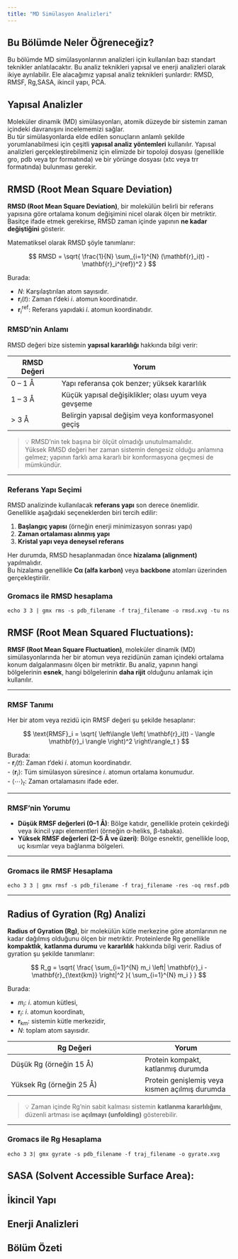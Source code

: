 ```yaml
---
title: "MD Simülasyon Analizleri"
---
```


## Bu Bölümde Neler Öğreneceğiz?

Bu bölümde MD simülasyonlarının analizleri için kullanılan bazı standart teknikler anlatılacaktır. Bu analiz teknikleri yapısal ve enerji analizleri olarak ikiye ayrılabilir. Ele alacağımız yapısal analiz teknikleri şunlardır: RMSD, RMSF, Rg,SASA, ikincil yapı, PCA. 


## Yapısal Analizler
Moleküler dinamik (MD) simülasyonları, atomik düzeyde bir sistemin zaman içindeki davranışını incelememizi sağlar.  
Bu tür simülasyonlarda elde edilen sonuçların anlamlı şekilde yorumlanabilmesi için çeşitli **yapısal analiz yöntemleri** kullanılır. Yapısal analizleri gerçekleştirebilmeniz için elimizde bir topoloji dosyası (genellikle gro, pdb veya tpr formatında) ve bir yörünge dosyası (xtc veya trr formatında) bulunması gerekir. 

## RMSD (Root Mean Square Deviation)

**RMSD (Root Mean Square Deviation)**, bir molekülün belirli bir referans yapısına göre ortalama konum değişimini nicel olarak ölçen bir metriktir.  
Basitçe ifade etmek gerekirse, RMSD zaman içinde yapının **ne kadar değiştiğini** gösterir.

Matematiksel olarak RMSD şöyle tanımlanır:

$$
RMSD = \sqrt{ \frac{1}{N} \sum_{i=1}^{N} (\mathbf{r}_i(t) - \mathbf{r}_i^{ref})^2 }
$$


Burada:

- $N$: Karşılaştırılan atom sayısıdır.  
- $\mathbf{r}_i(t)$: Zaman $t$’deki *i*. atomun koordinatıdır.  
- $\mathbf{r}_i^{\text{ref}}$: Referans yapıdaki *i*. atomun koordinatıdır.


### RMSD'nin Anlamı

RMSD değeri bize sistemin **yapısal kararlılığı** hakkında bilgi verir:

| RMSD Değeri | Yorum |
|--------------|--------|
| 0 – 1 Å | Yapı referansa çok benzer; yüksek kararlılık |
| 1 – 3 Å | Küçük yapısal değişiklikler; olası uyum veya gevşeme |
| > 3 Å | Belirgin yapısal değişim veya konformasyonel geçiş |

> 💡 RMSD’nin tek başına bir ölçüt olmadığı unutulmamalıdır.  
> Yüksek RMSD değeri her zaman sistemin dengesiz olduğu anlamına gelmez; yapının farklı ama kararlı bir konformasyona geçmesi de mümkündür.

---

### Referans Yapı Seçimi

RMSD analizinde kullanılacak **referans yapı** son derece önemlidir.  
Genellikle aşağıdaki seçeneklerden biri tercih edilir:

1. **Başlangıç yapısı** (örneğin enerji minimizasyon sonrası yapı)  
2. **Zaman ortalaması alınmış yapı**  
3. **Kristal yapı veya deneysel referans**

Her durumda, RMSD hesaplanmadan önce **hizalama (alignment)** yapılmalıdır.  
Bu hizalama genellikle **Cα (alfa karbon)** veya **backbone** atomları üzerinden gerçekleştirilir.

### Gromacs ile RMSD hesaplama
`echo 3 3 | gmx rms -s pdb_filename -f traj_filename -o rmsd.xvg -tu ns` 

## RMSF (Root Mean Squared Fluctuations):

**RMSF (Root Mean Square Fluctuation)**, moleküler dinamik (MD) simülasyonlarında her bir atomun veya rezidünün zaman içindeki ortalama konum dalgalanmasını ölçen bir metriktir. Bu analiz, yapının hangi bölgelerinin **esnek**, hangi bölgelerinin **daha rijit** olduğunu anlamak için kullanılır.

---

### RMSF Tanımı

Her bir atom veya rezidü için RMSF değeri şu şekilde hesaplanır:

$$
\text{RMSF}_i = \sqrt{ \left\langle \left( \mathbf{r}_i(t) - \langle \mathbf{r}_i \rangle \right)^2 \right\rangle_t }
$$

Burada:  
- $\mathbf{r}_i(t)$: Zaman $t$’deki *i*. atomun koordinatıdır.  
- $\langle \mathbf{r}_i \rangle$: Tüm simülasyon süresince *i*. atomun ortalama konumudur.  
- $\langle \cdots \rangle_t$: Zaman ortalamasını ifade eder.

---

### RMSF’nin Yorumu

- **Düşük RMSF değerleri (0–1 Å)**: Bölge katıdır, genellikle protein çekirdeği veya ikincil yapı elementleri (örneğin α-heliks, β-tabaka).  
- **Yüksek RMSF değerleri (2–5 Å ve üzeri)**: Bölge esnektir, genellikle loop, uç kısımlar veya bağlanma bölgeleri.

---

### Gromacs ile RMSF Hesaplama

`echo 3 3 | gmx rmsf -s pdb_filename -f traj_filename -res -oq rmsf.pdb`

---

## Radius of Gyration (Rg) Analizi
**Radius of Gyration (Rg)**, bir molekülün kütle merkezine göre atomlarının ne kadar dağılmış olduğunu ölçen bir metriktir. Proteinlerde Rg genellikle **kompaktlık**, **katlanma durumu** ve **kararlılık** hakkında bilgi verir. Radius of gyration şu şekilde tanımlanır:

$$
R_g = \sqrt{ \frac{ \sum_{i=1}^{N} m_i \left| \mathbf{r}_i - \mathbf{r}_{\text{km}} \right|^2 }{ \sum_{i=1}^{N} m_i } }
$$

Burada:  

- $m_i$: *i*. atomun kütlesi,  
- $\mathbf{r}_i$: *i*. atomun koordinatı,  
- $\mathbf{r}_{\text{km}}$: sistemin kütle merkezidir,  
- $N$: toplam atom sayısıdır.


| Rg Değeri | Yorum |
|------------|--------|
| Düşük Rg (örneğin 15 Å) | Protein kompakt, katlanmış durumda |
| Yüksek Rg (örneğin 25 Å) | Protein genişlemiş veya kısmen açılmış durumda |

> 💡 Zaman içinde Rg’nin sabit kalması sistemin **katlanma kararlılığını**,  
> düzenli artması ise **açılmayı (unfolding)** gösterebilir.

---

### Gromacs ile Rg Hesaplama

`echo 3 3| gmx gyrate -s pdb_filename -f traj_filename -o gyrate.xvg`


## SASA (Solvent Accessible Surface Area):

## İkincil Yapı

## Enerji Analizleri

## Bölüm Özeti


